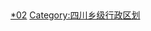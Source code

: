 [[Category:遂宁行政区划|*02]]
[[Category:四川乡级行政区划|Category:四川乡级行政区划]]
<br>{{hideh
|Head = 遂宁各区县所辖乡镇与街道
|FrameStyle   = border:solid 1px #0000ff;
|HeadStyle    = text-align:left;background:transparent;
|ContentStyle = background: #FFFFE0;
}}
{{edit|Template:遂宁市船山区行政区划}}{{遂宁市船山区行政区划}}
{{edit|Template:遂宁市安居区行政区划}}{{遂宁市安居区行政区划}}
{{edit|Template:射洪县行政区划}}{{射洪县行政区划}}
{{edit|Template:蓬溪县行政区划}}{{蓬溪县行政区划}}
{{edit|Template:大英县行政区划}}{{大英县行政区划}}
{{hidef}}